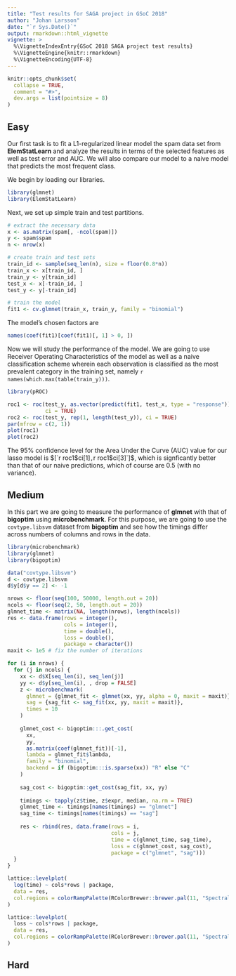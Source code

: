 ```yaml
---
title: "Test results for SAGA project in GSoC 2018"
author: "Johan Larsson"
date: "`r Sys.Date()`"
output: rmarkdown::html_vignette
vignette: >
  %\VignetteIndexEntry{GSoC 2018 SAGA project test results}
  %\VignetteEngine{knitr::rmarkdown}
  %\VignetteEncoding{UTF-8}
---
```


```r
knitr::opts_chunk$set(
  collapse = TRUE,
  comment = "#>",
  dev.args = list(pointsize = 8)
)
```

## Easy

Our first task is to fit a L1-regularized linear model the spam data set
from **ElemStatLearn** and analyze the results in terms of the selected
features as well as test error and AUC. We will also compare our model to a
naive model that predicts the most frequent class.

We begin by loading our libraries.

```r
library(glmnet)
library(ElemStatLearn)
```

Next, we set up simple train and test partitions.

```r
# extract the necessary data
x <- as.matrix(spam[, -ncol(spam)])
y <- spam$spam
n <- nrow(x)

# create train and test sets
train_id <- sample(seq_len(n), size = floor(0.8*n))
train_x <- x[train_id, ]
train_y <- y[train_id]
test_x <- x[-train_id, ]
test_y <- y[-train_id]

# train the model
fit1 <- cv.glmnet(train_x, train_y, family = "binomial")
```

The model's chosen factors are

```r
names(coef(fit1)[coef(fit1)[, 1] > 0, ])
```

Now we will study the performance of the model. We are going to use 
Receiver Operating Characteristics of the model as well as a 
naive classification scheme wherein each observation is classified
as the most prevalent category in the training set, namely
``r names(which.max(table(train_y)))``.

```r
library(pROC)

roc1 <- roc(test_y, as.vector(predict(fit1, test_x, type = "response")),
            ci = TRUE)
roc2 <- roc(test_y, rep(1, length(test_y)), ci = TRUE)
par(mfrow = c(2, 1))
plot(roc1)
plot(roc2)
```

The 95% confidence level for the Area Under the Curve (AUC) value for our
lasso model is $[`r roc1$ci[1]`, `r roc1$ci[3]`]$, which
is signficantly better than that of our naive predictions, which of course
are 0.5 (with no variance).

## Medium

In this part we are going to measure the performance of **glmnet** with
that of **bigoptim** using **microbenchmark**. For this purpose,
we are going to use the `covtype.libsvm` dataset from **bigoptim**
and see how the timings differ across numbers of columns and rows in the
data.

```r
library(microbenchmark)
library(glmnet)
library(bigoptim)

data("covtype.libsvm")
d <- covtype.libsvm
d$y[d$y == 2] <- -1

nrows <- floor(seq(100, 50000, length.out = 20))
ncols <- floor(seq(2, 50, length.out = 20))
glmnet_time <- matrix(NA, length(nrows), length(ncols))
res <- data.frame(rows = integer(),
                  cols = integer(),
                  time = double(),
                  loss = double(),
                  package = character())
maxit <- 1e5 # fix the number of iterations

for (i in nrows) {
  for (j in ncols) {
    xx <- d$X[seq_len(i), seq_len(j)]
    yy <- d$y[seq_len(i), , drop = FALSE]
    z <- microbenchmark(
      glmnet = {glmnet_fit <- glmnet(xx, yy, alpha = 0, maxit = maxit)},
      sag = {sag_fit <- sag_fit(xx, yy, maxit = maxit)},
      times = 10
    )
    
    glmnet_cost <- bigoptim:::.get_cost(
      xx,
      yy,
      as.matrix(coef(glmnet_fit))[-1],
      lambda = glmnet_fit$lambda,
      family = "binomial", 
      backend = if (bigoptim:::is.sparse(xx)) "R" else "C"
    )
    
    sag_cost <- bigoptim::get_cost(sag_fit, xx, yy)
    
    timings <- tapply(z$time, z$expr, median, na.rm = TRUE)
    glmnet_time <- timings[names(timings) == "glmnet"]
    sag_time <- timings[names(timings) == "sag"]
    
    res <- rbind(res, data.frame(rows = i,
                                 cols = j,
                                 time = c(glmnet_time, sag_time),
                                 loss = c(glmnet_cost, sag_cost),
                                 package = c("glmnet", "sag")))
  }
}
```

```r
lattice::levelplot(
  log(time) ~ cols*rows | package, 
  data = res,
  col.regions = colorRampPalette(RColorBrewer::brewer.pal(11, "Spectral"))(100)
)
```

```r
lattice::levelplot(
  loss ~ cols*rows | package,
  data = res,
  col.regions = colorRampPalette(RColorBrewer::brewer.pal(11, "Spectral"))(100)
)
```


## Hard
